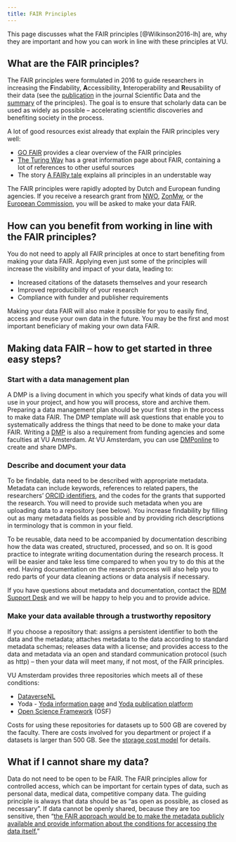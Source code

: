 ```yaml
---
title: FAIR Principles
---
```


This page discusses what the FAIR principles [@Wilkinson2016-lh] are, why they are important and how you can work in line with these principles at VU.

## What are the FAIR principles?

The FAIR principles were formulated in 2016 to guide researchers in increasing the **F**indability, **A**ccessibility, **I**nteroperability and **R**eusability of their data (see the [publication](https://doi.org/10.1038/sdata.2016.18) in the journal Scientific Data and the [summary](https://force11.org/info/the-fair-data-principles/) of the principles). The goal is to ensure that scholarly data can be used as widely as possible – accelerating scientific discoveries and benefiting society in the process.

A lot of good resources exist already that explain the FAIR principles very well:

- [GO FAIR](https://www.go-fair.org/fair-principles/) provides a clear overview of the FAIR principles
- [The Turing Way](https://the-turing-way.netlify.app/reproducible-research/rdm/rdm-fair) has a great information page about FAIR, containing a lot of references to other useful sources
- The story [A FAIRy tale](https://zenodo.org/records/2248200) explains all principles in an understable way

The FAIR principles were rapidly adopted by Dutch and European funding agencies. If you receive a research grant from [NWO](https://www.nwo.nl/en/research-data-management), [ZonMw](https://www.zonmw.nl/en/everything-about-fair-data-management), or the [European Commission](https://ec.europa.eu/info/funding-tenders/opportunities/docs/2021-2027/horizon/guidance/programme-guide_horizon_en.pdf), you will be asked to make your data FAIR.

## How can you benefit from working in line with the FAIR principles?

You do not need to apply all FAIR principles at once to start benefiting from making your data FAIR. Applying even just some of the principles will increase the visibility and impact of your data, leading to:

- Increased citations of the datasets themselves and your research
- Improved reproducibility of your research
- Compliance with funder and publisher requirements

Making your data FAIR will also make it possible for you to easily find, access and reuse your own data in the future. You may be the first and most important beneficiary of making your own data FAIR.

## Making data FAIR – how to get started in three easy steps?

### Start with a data management plan

A DMP is a living document in which you specify what kinds of data you will use in your project, and how you will process, store and archive them. Preparing a data management plan should be your first step in the process to make data FAIR. The DMP template will ask questions that enable you to systematically address the things that need to be done to make your data FAIR. Writing a [DMP](data-management-plan.qmd) is also a requirement from funding agencies and some faculties at VU Amsterdam. At VU Amsterdam, you can use [DMPonline](https://dmponline.vu.nl/?perform_check=false) to create and share DMPs.

### Describe and document your data

To be findable, data need to be described with appropriate metadata. Metadata can include keywords, references to related papers, the researchers’ [ORCID identifiers](https://libguides.vu.nl/orcid), and the codes for the grants that supported the research. You will need to provide such metadata when you are uploading data to a repository (see below). You increase findability by filling out as many metadata fields as possible and by providing rich descriptions in terminology that is common in your field.

To be reusable, data need to be accompanied by documentation describing how the data was created, structured, processed, and so on. It is good practice to integrate writing documentation during the research process. It will be easier and take less time compared to when you try to do this at the end. Having documentation on the research process will also help you to redo parts of your data cleaning actions or data analysis if necessary.

If you have questions about metadata and documentation, contact the [RDM Support Desk](mailto:rdm@vu.nl) and we will be happy to help you and to provide advice.

### Make your data available through a trustworthy repository

If you choose a repository that: assigns a persistent identifier to both the data and the metadata; attaches metadata to the data according to standard metadata schemas; releases data with a license; and provides access to the data and metadata via an open and standard communication protocol (such as http) – then your data will meet many, if not most, of the FAIR principles.

VU Amsterdam provides three repositories which meets all of these conditions:

- [DataverseNL](https://dataverse.nl/dataverse/vuamsterdam)
- Yoda - [Yoda information page](https://yoda.vu.nl/site/) and [Yoda publication platform](https://commons.datacite.org/doi.org?query=client.uid:delft.vudata)
- [Open Science Framework](https://osf.io/institutions/vua) (OSF)

Costs for using these repositories for datasets up to 500 GB are covered by the faculty. There are costs involved for you department or project if a datasets is larger than 500 GB. See the [storage cost model](https://vu.nl/en/employee/research-data-support/research-archiving-storage-cost-model) for details.

## What if I cannot share my data?

Data do not need to be open to be FAIR. The FAIR principles allow for controlled access, which can be important for certain types of data, such as personal data, medical data, competitive company data. The guiding principle is always that data should be as “as open as possible, as closed as necessary”. If data cannot be openly shared, because they are too sensitive, then “[the FAIR approach would be to make the metadata publicly available and provide information about the conditions for accessing the data itself.](https://www.nature.com/nature-index/news/what-scientists-need-to-know-about-fair-data)”
